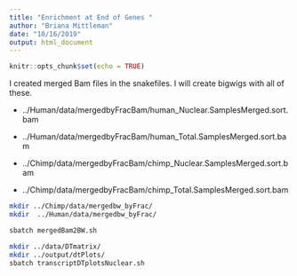 ```yaml
---
title: "Enrichment at End of Genes "
author: "Briana Mittleman"
date: "10/16/2019"
output: html_document
---
```


```r
knitr::opts_chunk$set(echo = TRUE)
```


I created merged Bam files in the snakefiles. I will create bigwigs with all of these.  


* ../Human/data/mergedbyFracBam/human_Nuclear.SamplesMerged.sort.bam 

* ../Human/data/mergedbyFracBam/human_Total.SamplesMerged.sort.bam

* ../Chimp/data/mergedbyFracBam/chimp_Nuclear.SamplesMerged.sort.bam

* ../Chimp/data/mergedbyFracBam/chimp_Total.SamplesMerged.sort.bam
```bash
mkdir ../Chimp/data/mergedbw_byFrac/
mkdir  ../Human/data/mergedbw_byFrac/

sbatch mergedBam2BW.sh
```



```bash
mkdir ../data/DTmatrix/
mkdir ../output/dtPlots/
sbatch transcriptDTplotsNuclear.sh
```


